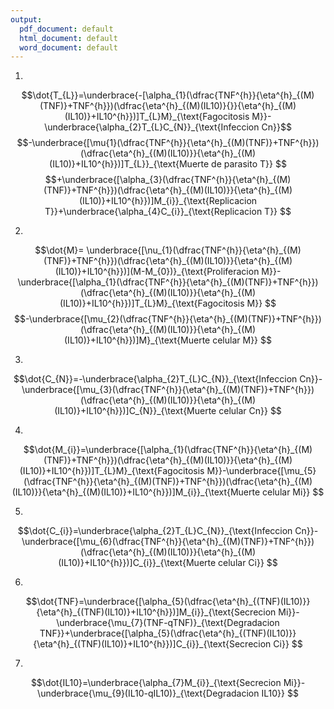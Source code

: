 ```yaml
---
output:
  pdf_document: default
  html_document: default
  word_document: default
---
```

1.  

$$\dot{T_{L}}=\underbrace{-[\alpha_{1}(\dfrac{TNF^{h}}{\eta^{h}_{(M)(TNF)}+TNF^{h}})(\dfrac{\eta^{h}_{(M)(IL10)}{}}{\eta^{h}_{(M)(IL10)}+IL10^{h}})]T_{L}M}_{\text{Fagocitosis M}}-\underbrace{\alpha_{2}T_{L}C_{N}}_{\text{Infeccion Cn}}$$
$$-\underbrace{[\mu{1}(\dfrac{TNF^{h}}{\eta^{h}_{(M)(TNF)}+TNF^{h}})(\dfrac{\eta^{h}_{(M)(IL10)}}{\eta^{h}_{(M)(IL10)}+IL10^{h}})]T_{L}}_{\text{Muerte de parasito T}} $$
    $$+\underbrace{[\alpha_{3}(\dfrac{TNF^{h}}{\eta^{h}_{(M)(TNF)}+TNF^{h}})(\dfrac{\eta^{h}_{(M)(IL10)}}{\eta^{h}_{(M)(IL10)}+IL10^{h}})]M_{i}}_{\text{Replicacion T}}+\underbrace{\alpha_{4}C_{i}}_{\text{Replicacion T}} $$

2.

$$\dot{M}= \underbrace{[\nu_{1}(\dfrac{TNF^{h}}{\eta^{h}_{(M)(TNF)}+TNF^{h}})(\dfrac{\eta^{h}_{(M)(IL10)}}{\eta^{h}_{(M)(IL10)}+IL10^{h}})](M-M_{0})}_{\text{Proliferacion M}}-\underbrace{[\alpha_{1}(\dfrac{TNF^{h}}{\eta^{h}_{(M)(TNF)}+TNF^{h}})(\dfrac{\eta^{h}_{(M)(IL10)}}{\eta^{h}_{(M)(IL10)}+IL10^{h}})]T_{L}M}_{\text{Fagocitosis M}} $$
 $$-\underbrace{[\mu_{2}(\dfrac{TNF^{h}}{\eta^{h}_{(M)(TNF)}+TNF^{h}})(\dfrac{\eta^{h}_{(M)(IL10)}}{\eta^{h}_{(M)(IL10)}+IL10^{h}})]M}_{\text{Muerte celular M}} $$

3. 

$$\dot{C_{N}}=-\underbrace{\alpha_{2}T_{L}C_{N}}_{\text{Infeccion Cn}}-\underbrace{[\mu_{3}(\dfrac{TNF^{h}}{\eta^{h}_{(M)(TNF)}+TNF^{h}})(\dfrac{\eta^{h}_{(M)(IL10)}}{\eta^{h}_{(M)(IL10)}+IL10^{h}})]C_{N}}_{\text{Muerte celular Cn}} $$

4.

$$\dot{M_{i}}=\underbrace{[\alpha_{1}(\dfrac{TNF^{h}}{\eta^{h}_{(M)(TNF)}+TNF^{h}})(\dfrac{\eta^{h}_{(M)(IL10)}}{\eta^{h}_{(M)(IL10)}+IL10^{h}})]T_{L}M}_{\text{Fagocitosis M}}-\underbrace{[\mu_{5}(\dfrac{TNF^{h}}{\eta^{h}_{(M)(TNF)}+TNF^{h}})(\dfrac{\eta^{h}_{(M)(IL10)}}{\eta^{h}_{(M)(IL10)}+IL10^{h}})]M_{i}}_{\text{Muerte celular Mi}}  $$

5.

$$\dot{C_{i}}=\underbrace{\alpha_{2}T_{L}C_{N}}_{\text{Infeccion Cn}}-\underbrace{[\mu_{6}(\dfrac{TNF^{h}}{\eta^{h}_{(M)(TNF)}+TNF^{h}})(\dfrac{\eta^{h}_{(M)(IL10)}}{\eta^{h}_{(M)(IL10)}+IL10^{h}})]C_{i}}_{\text{Muerte celular Ci}} $$

6.

$$\dot{TNF}=\underbrace{[\alpha_{5}(\dfrac{\eta^{h}_{(TNF)(IL10)}}{\eta^{h}_{(TNF)(IL10)}+IL10^{h}})]M_{i}}_{\text{Secrecion Mi}}-\underbrace{\mu_{7}(TNF-qTNF)}_{\text{Degradacion TNF}}+\underbrace{[\alpha_{5}(\dfrac{\eta^{h}_{(TNF)(IL10)}}{\eta^{h}_{(TNF)(IL10)}+IL10^{h}})]C_{i}}_{\text{Secrecion Ci}} $$

7.

$$\dot{IL10}=\underbrace{\alpha_{7}M_{i}}_{\text{Secrecion Mi}}-\underbrace{\mu_{9}(IL10-qIL10)}_{\text{Degradacion IL10}} $$